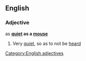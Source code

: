 ==English==

===Adjective===
as '''[[quiet]] as a [[mouse]]'''

# {{simile}} Very [[quiet]], so as to not be [[heard]]

[[Category:English adjectives]]